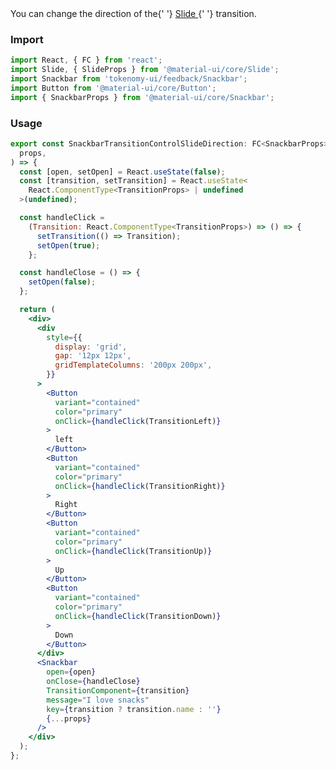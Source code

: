 
<Title>Transition control slide direction snackbars</Title>
<Subtitle>
  You can change the direction of the{' '}
  <a target="_blank" href="https://v4.mui.com/components/transitions/#slide">
    Slide
  </a>{' '}
  transition.
</Subtitle>

### Import

```jsx
import React, { FC } from 'react';
import Slide, { SlideProps } from '@material-ui/core/Slide';
import Snackbar from 'tokenomy-ui/feedback/Snackbar';
import Button from '@material-ui/core/Button';
import { SnackbarProps } from '@material-ui/core/Snackbar';
```

### Usage

<SnackbarTransitionControlSlideDirection />

```jsx
export const SnackbarTransitionControlSlideDirection: FC<SnackbarProps> = (
  props,
) => {
  const [open, setOpen] = React.useState(false);
  const [transition, setTransition] = React.useState<
    React.ComponentType<TransitionProps> | undefined
  >(undefined);

  const handleClick =
    (Transition: React.ComponentType<TransitionProps>) => () => {
      setTransition(() => Transition);
      setOpen(true);
    };

  const handleClose = () => {
    setOpen(false);
  };

  return (
    <div>
      <div
        style={{
          display: 'grid',
          gap: '12px 12px',
          gridTemplateColumns: '200px 200px',
        }}
      >
        <Button
          variant="contained"
          color="primary"
          onClick={handleClick(TransitionLeft)}
        >
          left
        </Button>
        <Button
          variant="contained"
          color="primary"
          onClick={handleClick(TransitionRight)}
        >
          Right
        </Button>
        <Button
          variant="contained"
          color="primary"
          onClick={handleClick(TransitionUp)}
        >
          Up
        </Button>
        <Button
          variant="contained"
          color="primary"
          onClick={handleClick(TransitionDown)}
        >
          Down
        </Button>
      </div>
      <Snackbar
        open={open}
        onClose={handleClose}
        TransitionComponent={transition}
        message="I love snacks"
        key={transition ? transition.name : ''}
        {...props}
      />
    </div>
  );
};
```
